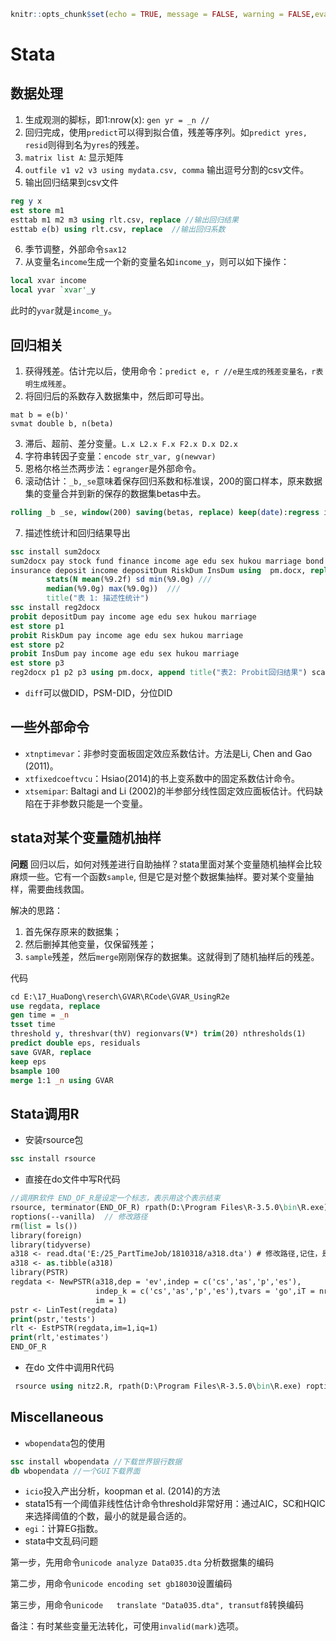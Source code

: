 ```r
knitr::opts_chunk$set(echo = TRUE, message = FALSE, warning = FALSE,eval = FALSE)
```
# Stata {#Stata}
## 数据处理
1. 生成观测的脚标，即1:nrow(x): `gen yr = _n // ` 
2. 回归完成，使用`predict`可以得到拟合值，残差等序列。如`predict yres, resid`则得到名为`yres`的残差。
3. `matrix list A`: 显示矩阵
4. `outfile v1 v2 v3 using mydata.csv, comma` 输出逗号分割的csv文件。
5. 输出回归结果到csv文件
```stata
reg y x
est store m1
esttab m1 m2 m3 using rlt.csv, replace //输出回归结果
esttab e(b) using rlt.csv, replace  //输出回归系数
```
6. 季节调整，外部命令`sax12`
7. 从变量名`income`生成一个新的变量名如`income_y`，则可以如下操作：
```stata
local xvar income
local yvar `xvar'_y
```
此时的`yvar`就是`income_y`。

## 回归相关

1. 获得残差。估计完以后，使用命令：`predict e, r //e是生成的残差变量名，r表明生成残差`。
2. 将回归后的系数存入数据集中，然后即可导出。
```
mat b = e(b)'
svmat double b, n(beta)
```

3. 滞后、超前、差分变量。`L.x L2.x F.x F2.x D.x D2.x`
4. 字符串转因子变量：`encode str_var, g(newvar)`
5. 恩格尔格兰杰两步法：`egranger`是外部命令。
6. 滚动估计：`_b,_se`意味着保存回归系数和标准误，200的窗口样本，原来数据集的变量合并到新的保存的数据集betas中去。
```stata
rolling _b _se, window(200) saving(betas, replace) keep(date):regress ibmadj spxadj
```
7. 描述性统计和回归结果导出
```stata
ssc install sum2docx
sum2docx pay stock fund finance income age edu sex hukou marriage bond ///
insurance deposit income depositDum RiskDum InsDum using  pm.docx, replace ///
        stats(N mean(%9.2f) sd min(%9.0g) ///
        median(%9.0g) max(%9.0g))  ///
        title("表 1: 描述性统计")
ssc install reg2docx
probit depositDum pay income age edu sex hukou marriage
est store p1
probit RiskDum pay income age edu sex hukou marriage
est store p2
probit InsDum pay income age edu sex hukou marriage
est store p3
reg2docx p1 p2 p3 using pm.docx, append title("表2: Probit回归结果") scalars(r2_p N)
```
- `diff`可以做DID，PSM-DID，分位DID

## 一些外部命令
- `xtnptimevar`：非参时变面板固定效应系数估计。方法是Li, Chen and Gao (2011)。
- `xtfixedcoeftvcu`：Hsiao(2014)的书上变系数中的固定系数估计命令。
- `xtsemipar`: Baltagi and Li (2002)的半参部分线性固定效应面板估计。代码缺陷在于非参数只能是一个变量。

## stata对某个变量随机抽样
**问题** 回归以后，如何对残差进行自助抽样？stata里面对某个变量随机抽样会比较麻烦一些。它有一个函数`sample`, 但是它是对整个数据集抽样。要对某个变量抽样，需要曲线救国。

解决的思路：

1. 首先保存原来的数据集；
2. 然后删掉其他变量，仅保留残差；
3. `sample`残差，然后`merge`刚刚保存的数据集。这就得到了随机抽样后的残差。

代码
```stata
cd E:\17_HuaDong\reserch\GVAR\RCode\GVAR_UsingR2e
use regdata, replace
gen time = _n
tsset time
threshold y, threshvar(thV) regionvars(V*) trim(20) nthresholds(1)
predict double eps, residuals
save GVAR, replace
keep eps
bsample 100
merge 1:1 _n using GVAR
```
## Stata调用R
- 安装rsource包
```stata
ssc install rsource
```
- 直接在do文件中写R代码
```stata
//调用R软件 END_OF_R是设定一个标志，表示用这个表示结束
rsource, terminator(END_OF_R) rpath(D:\Program Files\R-3.5.0\bin\R.exe) ///
roptions(--vanilla)  // 修改路径
rm(list = ls())
library(foreign)
library(tidyverse)
a318 <- read.dta('E:/25_PartTimeJob/1810318/a318.dta') # 修改路径,记住，是反斜杠
a318 <- as.tibble(a318)
library(PSTR)
regdata <- NewPSTR(a318,dep = 'ev',indep = c('cs','as','p','es'),
                   indep_k = c('cs','as','p','es'),tvars = 'go',iT = nrow(a318),
				   im = 1)
pstr <- LinTest(regdata)
print(pstr,'tests')
rlt <- EstPSTR(regdata,im=1,iq=1)
print(rlt,'estimates')
END_OF_R
```
- 在do 文件中调用R代码
```stata
 rsource using nitz2.R, rpath(D:\Program Files\R-3.5.0\bin\R.exe) roptions(--vanilla)
 ```
## Miscellaneous
- `wbopendata`包的使用
```stata
ssc install wbopendata //下载世界银行数据
db wbopendata //一个GUI下载界面
```
- `icio`投入产出分析，koopman et al. (2014)的方法
- stata15有一个阈值非线性估计命令threshold非常好用：通过AIC，SC和HQIC来选择阈值的个数，最小的就是最合适的。
- `egi`：计算EG指数。
- stata中文乱码问题

第一步，先用命令`unicode analyze Data035.dta` 分析数据集的编码

第二步，用命令`unicode encoding set gb18030`设置编码

第三步，用命令`unicode   translate "Data035.dta", transutf8`转换编码

备注：有时某些变量无法转化，可使用`invalid(mark)`选项。